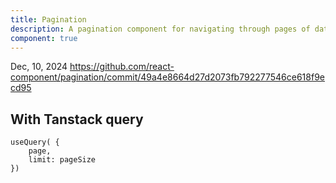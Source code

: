 ```yaml
---
title: Pagination
description: A pagination component for navigating through pages of data.
component: true
---
```


Dec, 10, 2024
https://github.com/react-component/pagination/commit/49a4e8664d27d2073fb792277546ce618f9ecd95

## With Tanstack query

```
useQuery( {
    page,
    limit: pageSize
})
```
